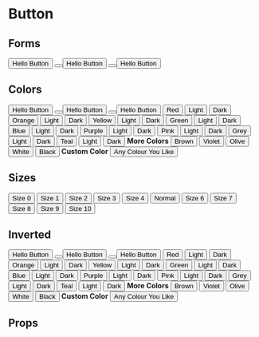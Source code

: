 

<Meta title="Actions/Button" component={Button} />

# Button

## Forms
<Preview>
  <Story name="forms">
    <Row justify='space-around' wrap>
      <Button>Hello Button</Button>
      <Button Icon={Add} />
      <Button Icon={Add}> Hello Button</Button>
      <Button Icon={Add} circle />
      <Button Icon={Add} circle placeholder='With Text'>Hello Button</Button>
    </Row>
  </Story>
</Preview>

## Colors
<Preview>
  <Story name="colors">
    <Col gap='16px' gap='16px'>
      <Row justify='space-around' wrap margin='b4'>
        <Button color='red'>Hello Button</Button>
        <Button color='orange' Icon={Add} />
        <Button color='yellow' Icon={Add}> Hello Button</Button>
        <Button color='green' Icon={Add} circle />
        <Button color='blue' Icon={Add} circle placeholder='With Text'>Hello Button</Button>
      </Row>
      <Row justify='space-around' wrap>
        <Button w='100%' maxW='100px' color='red'>Red</Button>
        <Button w='100%' maxW='100px' color='red.light'>Light</Button>
        <Button w='100%' maxW='100px' color='red.dark'>Dark</Button>
      </Row>
      <Row justify='space-around' wrap>
        <Button w='100%' maxW='100px' color='orange'>Orange</Button>
        <Button w='100%' maxW='100px' color='orange.light'>Light</Button>
        <Button w='100%' maxW='100px' color='orange.dark'>Dark</Button>
      </Row>
      <Row justify='space-around' wrap>
        <Button w='100%' maxW='100px' color='yellow'>Yellow</Button>
        <Button w='100%' maxW='100px' color='yellow.light'>Light</Button>
        <Button w='100%' maxW='100px' color='yellow.dark'>Dark</Button>
      </Row>
      <Row justify='space-around' wrap>
        <Button w='100%' maxW='100px' color='green'>Green</Button>
        <Button w='100%' maxW='100px' color='green.light'>Light</Button>
        <Button w='100%' maxW='100px' color='green.dark'>Dark</Button>
      </Row>
      <Row justify='space-around' wrap>
        <Button w='100%' maxW='100px' color='blue'>Blue</Button>
        <Button w='100%' maxW='100px' color='blue.light'>Light</Button>
        <Button w='100%' maxW='100px' color='blue.dark'>Dark</Button>
      </Row>
      <Row justify='space-around' wrap>
        <Button w='100%' maxW='100px' color='purple'>Purple</Button>
        <Button w='100%' maxW='100px' color='purple.light'>Light</Button>
        <Button w='100%' maxW='100px' color='purple.dark'>Dark</Button>
      </Row>
      <Row justify='space-around' wrap>
        <Button w='100%' maxW='100px' color='pink'>Pink</Button>
        <Button w='100%' maxW='100px' color='pink.light'>Light</Button>
        <Button w='100%' maxW='100px' color='pink.dark'>Dark</Button>
      </Row>
      <Row justify='space-around' wrap>
        <Button w='100%' maxW='100px' color='grey'>Grey</Button>
        <Button w='100%' maxW='100px' color='grey.light'>Light</Button>
        <Button w='100%' maxW='100px' color='grey.dark'>Dark</Button>
      </Row>
      <Row justify='space-around' wrap>
        <Button w='100%' maxW='100px' color='teal'>Teal</Button>
        <Button w='100%' maxW='100px' color='teal.light'>Light</Button>
        <Button w='100%' maxW='100px' color='teal.dark'>Dark</Button>
      </Row>
      <Row justify='center'>
        <strong>More Colors</strong>
      </Row>
      <Row justify='space-around' wrap>
        <Button w='100%' maxW='100px' color='brown'>Brown</Button>
        <Button w='100%' maxW='100px' color='violet'>Violet</Button>
        <Button w='100%' maxW='100px' color='olive'>Olive</Button>
        <Button w='100%' maxW='100px' color='white'>White</Button>
        <Button w='100%' maxW='100px' color='black'>Black</Button>
      </Row>
      <Row justify='center'>
        <strong>Custom Color</strong>
      </Row>
      <Row justify='center'>
        <Button fg='black' color='linear-gradient(red, orange, yellow, teal, blue, purple)'>Any Colour You Like</Button>
      </Row>
    </Col>
  </Story>
</Preview>

## Sizes
<Preview>
  <Story name="sizes">
    <Row justify='space-around' wrap>
      <Button size='0'>Size 0</Button>
      <Button size='1'>Size 1</Button>
      <Button size='2'>Size 2</Button>
      <Button size='3'>Size 3</Button>
      <Button size='4'>Size 4</Button>
      <Button size='5'>Normal</Button>
      <Button size='6'>Size 6</Button>
      <Button size='7'>Size 7</Button>
      <Button size='8'>Size 8</Button>
      <Button size='9'>Size 9</Button>
      <Button size='10'>Size 10</Button>
    </Row>
  </Story>
</Preview>

## Inverted
<Preview>
  <Story name="inverted">
    <Col gap='16px' gap='16px'>
      <Row justify='space-around' wrap margin='b4'>
        <Button inverted color='red'>Hello Button</Button>
        <Button inverted color='orange' Icon={Add} />
        <Button inverted color='yellow' Icon={Add}> Hello Button</Button>
        <Button inverted color='green' Icon={Add} circle />
        <Button inverted color='blue' Icon={Add} circle placeholder='With Text'>Hello Button</Button>
      </Row>
      <Row justify='space-around' wrap>
        <Button w='100%' maxW='100px' inverted color='red'>Red</Button>
        <Button w='100%' maxW='100px' inverted color='red.light'>Light</Button>
        <Button w='100%' maxW='100px' inverted color='red.dark'>Dark</Button>
      </Row>
      <Row justify='space-around' wrap>
        <Button w='100%' maxW='100px' inverted color='orange'>Orange</Button>
        <Button w='100%' maxW='100px' inverted color='orange.light'>Light</Button>
        <Button w='100%' maxW='100px' inverted color='orange.dark'>Dark</Button>
      </Row>
      <Row justify='space-around' wrap>
        <Button w='100%' maxW='100px' inverted color='yellow'>Yellow</Button>
        <Button w='100%' maxW='100px' inverted color='yellow.light'>Light</Button>
        <Button w='100%' maxW='100px' inverted color='yellow.dark'>Dark</Button>
      </Row>
      <Row justify='space-around' wrap>
        <Button w='100%' maxW='100px' inverted color='green'>Green</Button>
        <Button w='100%' maxW='100px' inverted color='green.light'>Light</Button>
        <Button w='100%' maxW='100px' inverted color='green.dark'>Dark</Button>
      </Row>
      <Row justify='space-around' wrap>
        <Button w='100%' maxW='100px' inverted color='blue'>Blue</Button>
        <Button w='100%' maxW='100px' inverted color='blue.light'>Light</Button>
        <Button w='100%' maxW='100px' inverted color='blue.dark'>Dark</Button>
      </Row>
      <Row justify='space-around' wrap>
        <Button w='100%' maxW='100px' inverted color='purple'>Purple</Button>
        <Button w='100%' maxW='100px' inverted color='purple.light'>Light</Button>
        <Button w='100%' maxW='100px' inverted color='purple.dark'>Dark</Button>
      </Row>
      <Row justify='space-around' wrap>
        <Button w='100%' maxW='100px' inverted color='pink'>Pink</Button>
        <Button w='100%' maxW='100px' inverted color='pink.light'>Light</Button>
        <Button w='100%' maxW='100px' inverted color='pink.dark'>Dark</Button>
      </Row>
      <Row justify='space-around' wrap>
        <Button w='100%' maxW='100px' inverted color='grey'>Grey</Button>
        <Button w='100%' maxW='100px' inverted color='grey.light'>Light</Button>
        <Button w='100%' maxW='100px' inverted color='grey.dark'>Dark</Button>
      </Row>
      <Row justify='space-around' wrap>
        <Button w='100%' maxW='100px' inverted color='teal'>Teal</Button>
        <Button w='100%' maxW='100px' inverted color='teal.light'>Light</Button>
        <Button w='100%' maxW='100px' inverted color='teal.dark'>Dark</Button>
      </Row>
      <Row justify='center'>
        <strong>More Colors</strong>
      </Row>
      <Row justify='space-around' wrap>
        <Button w='100%' maxW='100px' inverted color='brown'>Brown</Button>
        <Button w='100%' maxW='100px' inverted color='violet'>Violet</Button>
        <Button w='100%' maxW='100px' inverted color='olive'>Olive</Button>
        <Button w='100%' maxW='100px' inverted color='white'>White</Button>
        <Button w='100%' maxW='100px' inverted color='black'>Black</Button>
      </Row>
      <Row justify='center'>
        <strong>Custom Color</strong>
      </Row>
      <Row justify='center'>
        <Button inverted color='#775533'>Any Colour You Like</Button>
      </Row>
    </Col>
  </Story>
</Preview>

## Props
<Props of={Button} />
